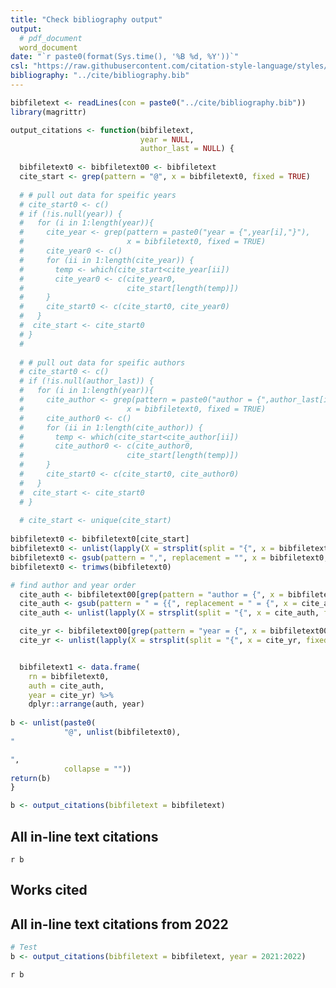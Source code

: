 ```yaml
---
title: "Check bibliography output"
output: 
  # pdf_document
  word_document
date: "`r paste0(format(Sys.time(), '%B %d, %Y'))`"
csl: "https://raw.githubusercontent.com/citation-style-language/styles/master/apa-no-ampersand.csl"
bibliography: "../cite/bibliography.bib"
---
```



```r
bibfiletext <- readLines(con = paste0("../cite/bibliography.bib"))
library(magrittr)

output_citations <- function(bibfiletext, 
                             year = NULL, 
                             author_last = NULL) {
  
  bibfiletext0 <- bibfiletext00 <- bibfiletext
  cite_start <- grep(pattern = "@", x = bibfiletext0, fixed = TRUE)
  
  # # pull out data for speific years
  # cite_start0 <- c()
  # if (!is.null(year)) {
  #   for (i in 1:length(year)){
  #     cite_year <- grep(pattern = paste0("year = {",year[i],"}"), 
  #                       x = bibfiletext0, fixed = TRUE)
  #     cite_year0 <- c()
  #     for (ii in 1:length(cite_year)) {
  #       temp <- which(cite_start<cite_year[ii])
  #       cite_year0 <- c(cite_year0, 
  #                       cite_start[length(temp)])
  #     }
  #     cite_start0 <- c(cite_start0, cite_year0)
  #   }
  #  cite_start <- cite_start0
  # }
  # 
  
  # # pull out data for speific authors
  # cite_start0 <- c()
  # if (!is.null(author_last)) {
  #   for (i in 1:length(year)){
  #     cite_author <- grep(pattern = paste0("author = {",author_last[i],"}"), 
  #                       x = bibfiletext0, fixed = TRUE)
  #     cite_author0 <- c()
  #     for (ii in 1:length(cite_author)) {
  #       temp <- which(cite_start<cite_author[ii])
  #       cite_author0 <- c(cite_author0, 
  #                       cite_start[length(temp)])
  #     }
  #     cite_start0 <- c(cite_start0, cite_author0)
  #   }
  #  cite_start <- cite_start0
  # }
  
  # cite_start <- unique(cite_start)
  
bibfiletext0 <- bibfiletext0[cite_start]
bibfiletext0 <- unlist(lapply(X = strsplit(split = "{", x = bibfiletext0, fixed = TRUE), "[[", 2))
bibfiletext0 <- gsub(pattern = ",", replacement = "", x = bibfiletext0, fixed = TRUE)
bibfiletext0 <- trimws(bibfiletext0)

# find author and year order
  cite_auth <- bibfiletext00[grep(pattern = "author = {", x = bibfiletext00, fixed = TRUE)]
  cite_auth <- gsub(pattern = " = {{", replacement = " = {", x = cite_auth, fixed = TRUE)
  cite_auth <- unlist(lapply(X = strsplit(split = "{", x = cite_auth, fixed = TRUE), "[[", 2))

  cite_yr <- bibfiletext00[grep(pattern = "year = {", x = bibfiletext00, fixed = TRUE)]
  cite_yr <- unlist(lapply(X = strsplit(split = "{", x = cite_yr, fixed = TRUE), "[[", 2))


  bibfiletext1 <- data.frame(
    rn = bibfiletext0, 
    auth = cite_auth, 
    year = cite_yr) %>% 
    dplyr::arrange(auth, year)
  
b <- unlist(paste0(
            "@", unlist(bibfiletext0), 
"

", 
            collapse = ""))
return(b)
}

b <- output_citations(bibfiletext = bibfiletext)
```

## All in-line text citations

`r b`

## Works cited

<div id="refs"></div>

## All in-line text citations from 2022

```r
# Test
b <- output_citations(bibfiletext = bibfiletext, year = 2021:2022)
```

`r b`



